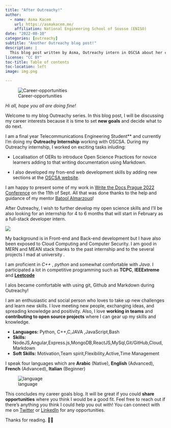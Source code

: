 ```yaml
---
title: "After Outreachy!"
author:
  - name: Asma Kacem
    url: https://asmakacem.me/
    affiliation: National Engineering School of Sousse (ENISO)
date: "2022-08-10"
categories: [outreachy]
subtitle: "Another Outreachy blog post!"
description: |
  This blog post written by Asma, Outreachy intern in OSCSA about her career goals after Outreachy.
license: "CC BY"
toc-title: Table of contents
toc-location: left
image: img.png

---
```


:::{.column-page}
![Career-opportunities](img.png){fig-align="center"}
:::

*Hi all, hope you all are doing fine!*

Welcome to my blog Outreachy series. In this blog post, I will be discussing my career interests because it is time to set **new goals** and decide what to do next.

I am a final year Telecommunications Engineering Student\*\* and currently I'm doing my **Outreachy Internship** working with OSCSA. During my Outreachy internship, I worked on exciting tasks inluding:

-   Localisation of OERs to introduce Open Science Practices for novice learners adding to that writing documentation using Markdown.

-   I also developed my fron-end web development skills by adding new sections at the [OSCSA website](https://osc-ksa.com/).

I am happy to present some of my work in [Write the Docs Prague 2022 Conference](https://www.writethedocs.org/conf/prague/2022/) on the 11th of Sept. All that was done thanks to the help and guidance of my mentor [Batool Almarzouq](https://batool-almarzouq.netlify.app/)!

After Outreachy, I wish to further develop my open science skills and I'll be also looking for an internship for 4 to 6 months that will start in February as a full-stack developer intern.

![](https://user-images.githubusercontent.com/73066984/183893288-137ddd89-6d3d-4b80-941e-46a792e84b3f.png)

My background is in Front-end and Back-end development but I have also been exposed to Cloud Computing and Computer Security. I am good in MERN and MEAN stack thanks to the past internship and to the several projects I mad at university .

I am proficient in *C++* , *python* and somewhat comfortable with *Java*. I participated a lot in competitive programming such as **TCPC**, **IEEExtreme** and [**Leetcode**](https://leetcode.com/Asma_Kacem)

I alos became comfortable with using git, Github and Markdown during Outreachy!


I am an enthusiastic and social person who loves to take up new challenges and learn new skills. I love meeting new people, exchanging ideas, and spreading knowledge and positivity. Also, I love **working in teams** and **contributing to open source projects** where I can gear up my skills and knowledge.

-   **Languages:** Python, C++,C,JAVA ,JavaScript,Bash
-   **Skills:** NodeJS,Angular,Express.js,MongoDB,ReactJS,MySql,Git/GitHub,Cloud,Markdown
-   **Soft Skills:** Motivation,Team spirit,Flexibility,Active,Time Management

I speak four languages which are **Arabic** (Native), **English** (Advanced), **French** (Advanced), **Italian** (Beginner)


![language](https://user-images.githubusercontent.com/73066984/183892661-f6778542-cb67-40d6-b21e-3bbacacb7618.png)

This concludes my career goals blog. It will be great if you could **share opportunities** where you think I would be a good fit. Feel free to reach out if there's anything you think I could help you out with! You can connect with me on [Twitter](https://twitter.com/Asmakacem9) or [LinkedIn](https://www.linkedin.com/in/asmakacem/) for any opportunities.

Thanks for reading. 💫✨
